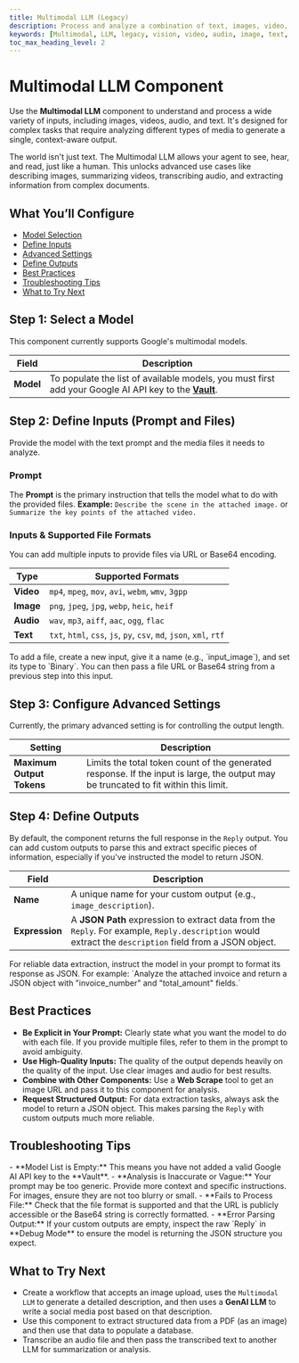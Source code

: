 ```yaml
---
title: Multimodal LLM (Legacy)
description: Process and analyze a combination of text, images, video, and audio inputs to generate context-aware responses.
keywords: [Multimodal, LLM, legacy, vision, video, audio, image, text, analysis, Google]
toc_max_heading_level: 2
---
```


# Multimodal LLM Component

Use the **Multimodal LLM** component to understand and process a wide variety of inputs, including images, videos, audio, and text. It's designed for complex tasks that require analyzing different types of media to generate a single, context-aware output.

<InfoCallout title="Why this matters">
The world isn't just text. The Multimodal LLM allows your agent to see, hear, and read, just like a human. This unlocks advanced use cases like describing images, summarizing videos, transcribing audio, and extracting information from complex documents.
</InfoCallout>

<Spacer size="md" />

## What You’ll Configure

- [Model Selection](#step-1-select-a-model)
- [Define Inputs](#step-2-define-inputs-prompt-and-files)
- [Advanced Settings](#step-3-configure-advanced-settings)
- [Define Outputs](#step-4-define-outputs)
- [Best Practices](#best-practices)
- [Troubleshooting Tips](#troubleshooting-tips)
- [What to Try Next](#what-to-try-next)

<Spacer size="md" />

## Step 1: Select a Model

This component currently supports Google's multimodal models.

| Field   | Description                                                                                                   |
|---------|---------------------------------------------------------------------------------------------------------------|
| **Model** | To populate the list of available models, you must first add your Google AI API key to the **[Vault](/docs/agent-collaboration/working-with-agents/vault-sharing)**. |

<Spacer size="md" />

## Step 2: Define Inputs (Prompt and Files)

Provide the model with the text prompt and the media files it needs to analyze.

### Prompt
The **Prompt** is the primary instruction that tells the model what to do with the provided files.
**Example:** `Describe the scene in the attached image.` or `Summarize the key points of the attached video.`

### Inputs & Supported File Formats
You can add multiple inputs to provide files via URL or Base64 encoding.

| Type    | Supported Formats                                                                      |
|---------|----------------------------------------------------------------------------------------|
| **Video** | `mp4`, `mpeg`, `mov`, `avi`, `webm`, `wmv`, `3gpp`                                       |
| **Image** | `png`, `jpeg`, `jpg`, `webp`, `heic`, `heif`                                             |
| **Audio** | `wav`, `mp3`, `aiff`, `aac`, `ogg`, `flac`                                               |
| **Text** | `txt`, `html`, `css`, `js`, `py`, `csv`, `md`, `json`, `xml`, `rtf`                     |

<TipCallout title="Input Configuration">
To add a file, create a new input, give it a name (e.g., `input_image`), and set its type to `Binary`. You can then pass a file URL or Base64 string from a previous step into this input.
</TipCallout>

<Spacer size="md" />

## Step 3: Configure Advanced Settings

Currently, the primary advanced setting is for controlling the output length.

| Setting                 | Description                                                                                             |
|-------------------------|---------------------------------------------------------------------------------------------------------|
| **Maximum Output Tokens** | Limits the total token count of the generated response. If the input is large, the output may be truncated to fit within this limit. |

<Spacer size="md" />

## Step 4: Define Outputs

By default, the component returns the full response in the `Reply` output. You can add custom outputs to parse this and extract specific pieces of information, especially if you've instructed the model to return JSON.

| Field       | Description                                                                                                                              |
|-------------|------------------------------------------------------------------------------------------------------------------------------------------|
| **Name** | A unique name for your custom output (e.g., `image_description`).                                                                         |
| **Expression**| A **JSON Path** expression to extract data from the `Reply`. For example, `Reply.description` would extract the `description` field from a JSON object. |

<InfoCallout title="Parsing Structured Data">
For reliable data extraction, instruct the model in your prompt to format its response as JSON. For example: `Analyze the attached invoice and return a JSON object with "invoice_number" and "total_amount" fields.`
</InfoCallout>

<Spacer size="md" />

## Best Practices

- **Be Explicit in Your Prompt:** Clearly state what you want the model to do with each file. If you provide multiple files, refer to them in the prompt to avoid ambiguity.
- **Use High-Quality Inputs:** The quality of the output depends heavily on the quality of the input. Use clear images and audio for best results.
- **Combine with Other Components:** Use a **Web Scrape** tool to get an image URL and pass it to this component for analysis.
- **Request Structured Output:** For data extraction tasks, always ask the model to return a JSON object. This makes parsing the `Reply` with custom outputs much more reliable.

<Spacer size="md" />

## Troubleshooting Tips

<InfoCallout title="If your component is not working...">
- **Model List is Empty:** This means you have not added a valid Google AI API key to the **Vault**.
- **Analysis is Inaccurate or Vague:** Your prompt may be too generic. Provide more context and specific instructions. For images, ensure they are not too blurry or small.
- **Fails to Process File:** Check that the file format is supported and that the URL is publicly accessible or the Base64 string is correctly formatted.
- **Error Parsing Output:** If your custom outputs are empty, inspect the raw `Reply` in **Debug Mode** to ensure the model is returning the JSON structure you expect.
</InfoCallout>

<Spacer size="md" />

## What to Try Next

- Create a workflow that accepts an image upload, uses the `Multimodal LLM` to generate a detailed description, and then uses a **GenAI LLM** to write a social media post based on that description.
- Use this component to extract structured data from a PDF (as an image) and then use that data to populate a database.
- Transcribe an audio file and then pass the transcribed text to another LLM for summarization or analysis.
